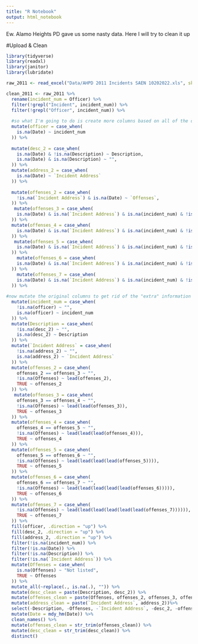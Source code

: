 ```yaml
---
title: "R Notebook"
output: html_notebook
---
```


Ew. Alamo Heights PD gave us some nasty data. Here I will try to clean it up

#Upload & Clean

```r
library(tidyverse)
library(readxl)
library(janitor)
library(lubridate)
```

```r
raw_2011 <- read_excel("Data/AHPD 2011 Incidents SAEN 10202022.xls", skip = 5) 
```



```r
clean_2011 <- raw_2011 %>%
  rename(incident_num = Officer) %>%
  filter(!grepl("Incident", incident_num)) %>%
  filter(!grepl("Officer", incident_num)) %>%
  
  #so what I'm going to do is create more columns based on all of the damn mistakes they made, usually they just have information in the row below
  mutate(officer = case_when(
    is.na(Date) ~ incident_num
  )) %>%
  
  mutate(desc_2 = case_when(
    is.na(Date) & !is.na(Description) ~ Description, 
    is.na(Date) & is.na(Description) ~ "",
  )) %>%
  mutate(address_2 = case_when(
    is.na(Date) ~ `Incident Address`
  )) %>%
  
  mutate(offenses_2 = case_when(
    !is.na(`Incident Address`) & is.na(Date) ~ `Offenses`,
  )) %>%
   mutate(offenses_3 = case_when(
    is.na(Date) & is.na(`Incident Address`) & is.na(incident_num) & !is.na(Offenses)~ `Offenses`,
  )) %>%
  mutate(offenses_4 = case_when(
    is.na(Date) & is.na(`Incident Address`) & is.na(incident_num) & !is.na(lag(offenses_3)) ~ `Offenses`,
  )) %>%
   mutate(offenses_5 = case_when(
    is.na(Date) & is.na(`Incident Address`) & is.na(incident_num) & !is.na(lag(offenses_4)) ~ `Offenses`,
  )) %>%
    mutate(offenses_6 = case_when(
    is.na(Date) & is.na(`Incident Address`) & is.na(incident_num) & !is.na(lag(offenses_5)) ~ `Offenses`,
  )) %>%
    mutate(offenses_7 = case_when(
    is.na(Date) & is.na(`Incident Address`) & is.na(incident_num) & !is.na(lag(offenses_6)) ~ `Offenses`,
  )) %>%
  
#now mutate the original columns to get rid of the "extra" information  
  mutate(incident_num = case_when(
    !is.na(officer) ~ "",
    is.na(officer) ~ incident_num
  )) %>%
  mutate(Description = case_when(
    !is.na(desc_2) ~ "",
    is.na(desc_2) ~ Description
  )) %>%
  mutate(`Incident Address` = case_when(
    !is.na(address_2) ~ "",
    is.na(address_2) ~ `Incident Address`
  )) %>%
  mutate(offenses_2 = case_when(
    offenses_2 == offenses_3 ~ "",
    !is.na(Offenses) ~ lead(offenses_2),
    TRUE ~ offenses_2
  )) %>%
   mutate(offenses_3 = case_when(
    offenses_3 == offenses_4 ~ "",
    !is.na(Offenses) ~ lead(lead(offenses_3)),
    TRUE ~ offenses_3
  )) %>%
  mutate(offenses_4 = case_when(
    offenses_4 == offenses_5 ~ "",
    !is.na(Offenses) ~ lead(lead(lead(offenses_4))),
    TRUE ~ offenses_4
  )) %>%
  mutate(offenses_5 = case_when(
    offenses_5 == offenses_6 ~ "",
    !is.na(Offenses) ~ lead(lead(lead(lead(offenses_5)))),
    TRUE ~ offenses_5
  )) %>%
  mutate(offenses_6 = case_when(
    offenses_6 == offenses_7 ~ "",
    !is.na(Offenses) ~ lead(lead(lead(lead(lead(offenses_6))))),
    TRUE ~ offenses_6
  )) %>%
  mutate(offenses_7 = case_when(
    !is.na(Offenses) ~ lead(lead(lead(lead(lead(lead(offenses_7)))))),
    TRUE ~ offenses_7
  )) %>%
  fill(officer, .direction = "up") %>%
  fill(desc_2, .direction = "up") %>%
  fill(address_2, .direction = "up") %>%
  filter(!is.na(incident_num)) %>%
  filter(!is.na(Date)) %>%
  filter(!is.na(Description)) %>%
  filter(!is.na(`Incident Address`)) %>%
  mutate(Offenses = case_when(
    is.na(Offenses) ~ "Not listed",
    TRUE ~ Offenses
  )) %>%
  mutate_all(~replace(., is.na(.), "")) %>%
  mutate(desc_clean = paste(Description, desc_2)) %>%
  mutate(offenses_clean = paste(Offenses, offenses_2, offenses_3, offenses_4, offenses_5, offenses_6, offenses_7)) %>%
  mutate(address_clean = paste(`Incident Address`, address_2))%>%
  select(-Description, -Offenses, -`Incident Address`, -desc_2, -offenses_2, -offenses_3, -offenses_4, -offenses_5, -offenses_6, -offenses_7, -address_2) %>%
  mutate(Date = mdy_hm(Date)) %>%
  clean_names() %>%
  mutate(offenses_clean = str_trim(offenses_clean)) %>%
  mutate(desc_clean = str_trim(desc_clean)) %>%
  distinct()
```
  
 